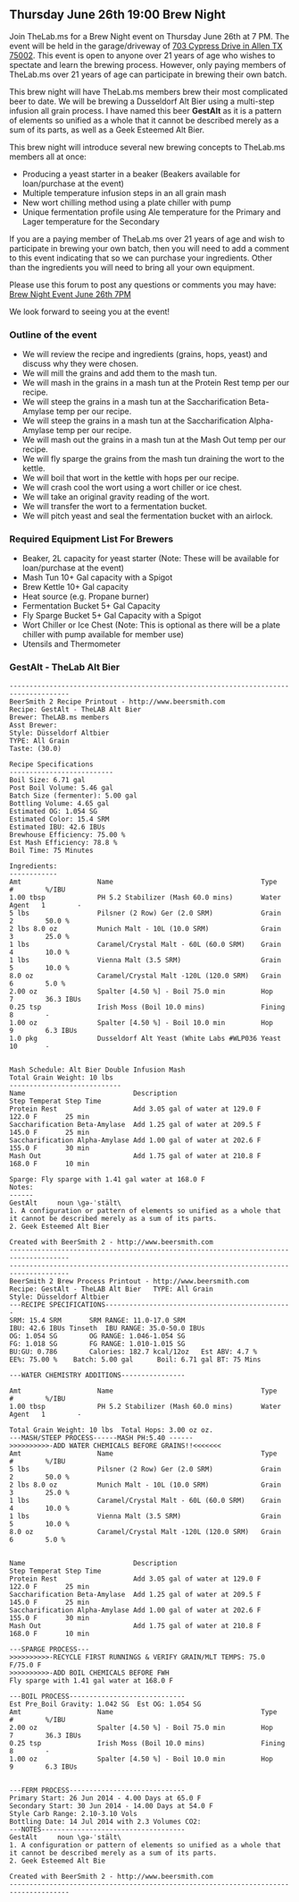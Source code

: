 == Thursday June 26th 19:00 Brew Night ==
Join TheLab.ms for a Brew Night event on Thursday June 26th at 7 PM. The event will be held in the garage/driveway of [https://goo.gl/maps/l7MTr 703 Cypress Drive in Allen TX 75002]. This event is open to anyone over 21 years of age who wishes to spectate and learn the brewing process. However, only paying members of TheLab.ms over 21 years of age can participate in brewing their own batch.


This brew night will have TheLab.ms members brew their most complicated beer to date.  We will be brewing a Dusseldorf Alt Bier using a multi-step infusion all grain process.  I have named this beer '''GestAlt''' as it is a pattern of elements so unified as a whole that it cannot be described merely as a sum of its parts, as well as a Geek Esteemed Alt Bier.


This brew night will introduce several new brewing concepts to TheLab.ms members all at once:
*Producing a yeast starter in a beaker (Beakers available for loan/purchase at the event)
*Multiple temperature infusion steps in an all grain mash
*New wort chilling method using a plate chiller with pump
*Unique fermentation profile using Ale temperature for the Primary and Lager temperature for the Secondary 


If you are a paying member of TheLab.ms over 21 years of age and wish to participate in brewing your own batch, then you will need to add a comment to this event indicating that so we can purchase your ingredients. Other than the ingredients you will need to bring all your own equipment. 


Please use this forum to post any questions or comments you may have: [http://forum.thelab.ms/viewtopic.php?f=11&t=2014 Brew Night Event June 26th 7PM]


We look forward to seeing you at the event!


=== Outline of the event ===
*We will review the recipe and ingredients (grains, hops, yeast) and discuss why they were chosen.
*We will mill the grains and add them to the mash tun.
*We will mash in the grains in a mash tun at the Protein Rest temp per our recipe.
*We will steep the grains in a mash tun at the Saccharification Beta-Amylase temp per our recipe.
*We will steep the grains in a mash tun at the Saccharification Alpha-Amylase temp per our recipe.
*We will mash out the grains in a mash tun at the Mash Out temp per our recipe.
*We will fly sparge the grains from the mash tun draining the wort to the kettle.
*We will boil that wort in the kettle with hops per our recipe.
*We will crash cool the wort using a wort chiller or ice chest.
*We will take an original gravity reading of the wort.
*We will transfer the wort to a fermentation bucket.
*We will pitch yeast and seal the fermentation bucket with an airlock.


=== Required Equipment List For Brewers ===
*Beaker, 2L capacity for yeast starter (Note: These will be available for loan/purchase at the event)
*Mash Tun 10+ Gal capacity with a Spigot
*Brew Kettle 10+ Gal capacity 
*Heat source (e.g. Propane burner) 
*Fermentation Bucket 5+ Gal Capacity
*Fly Sparge Bucket 5+ Gal Capacity with a Spigot 
*Wort Chiller or Ice Chest (Note: This is optional as there will be a plate chiller with pump available for member use) 
*Utensils and Thermometer


=== GestAlt - TheLab Alt Bier ===
<pre>
-------------------------------------------------------------------------------------
BeerSmith 2 Recipe Printout - http://www.beersmith.com
Recipe: GestAlt - TheLAB Alt Bier
Brewer: TheLAB.ms members
Asst Brewer: 
Style: Düsseldorf Altbier
TYPE: All Grain
Taste: (30.0) 

Recipe Specifications
--------------------------
Boil Size: 6.71 gal
Post Boil Volume: 5.46 gal
Batch Size (fermenter): 5.00 gal   
Bottling Volume: 4.65 gal
Estimated OG: 1.054 SG
Estimated Color: 15.4 SRM
Estimated IBU: 42.6 IBUs
Brewhouse Efficiency: 75.00 %
Est Mash Efficiency: 78.8 %
Boil Time: 75 Minutes

Ingredients:
------------
Amt                   Name                                     Type          #        %/IBU         
1.00 tbsp             PH 5.2 Stabilizer (Mash 60.0 mins)       Water Agent   1        -             
5 lbs                 Pilsner (2 Row) Ger (2.0 SRM)            Grain         2        50.0 %        
2 lbs 8.0 oz          Munich Malt - 10L (10.0 SRM)             Grain         3        25.0 %        
1 lbs                 Caramel/Crystal Malt - 60L (60.0 SRM)    Grain         4        10.0 %        
1 lbs                 Vienna Malt (3.5 SRM)                    Grain         5        10.0 %        
8.0 oz                Caramel/Crystal Malt -120L (120.0 SRM)   Grain         6        5.0 %         
2.00 oz               Spalter [4.50 %] - Boil 75.0 min         Hop           7        36.3 IBUs     
0.25 tsp              Irish Moss (Boil 10.0 mins)              Fining        8        -             
1.00 oz               Spalter [4.50 %] - Boil 10.0 min         Hop           9        6.3 IBUs      
1.0 pkg               Dusseldorf Alt Yeast (White Labs #WLP036 Yeast         10       -             


Mash Schedule: Alt Bier Double Infusion Mash
Total Grain Weight: 10 lbs
----------------------------
Name                           Description                             Step Temperat Step Time     
Protein Rest                   Add 3.05 gal of water at 129.0 F        122.0 F       25 min        
Saccharification Beta-Amylase  Add 1.25 gal of water at 209.5 F        145.0 F       25 min        
Saccharification Alpha-Amylase Add 1.00 gal of water at 202.6 F        155.0 F       30 min        
Mash Out                       Add 1.75 gal of water at 210.8 F        168.0 F       10 min        

Sparge: Fly sparge with 1.41 gal water at 168.0 F
Notes:
------
GestAlt     noun \gə-ˈstält\
1. A configuration or pattern of elements so unified as a whole that it cannot be described merely as a sum of its parts.
2. Geek Esteemed Alt Bier

Created with BeerSmith 2 - http://www.beersmith.com
-------------------------------------------------------------------------------------
-------------------------------------------------------------------------------------
BeerSmith 2 Brew Process Printout - http://www.beersmith.com
Recipe: GestAlt - TheLAB Alt Bier	TYPE: All Grain
Style: Düsseldorf Altbier
---RECIPE SPECIFICATIONS-----------------------------------------------
SRM: 15.4 SRM		SRM RANGE: 11.0-17.0 SRM
IBU: 42.6 IBUs Tinseth	IBU RANGE: 35.0-50.0 IBUs
OG: 1.054 SG		OG RANGE: 1.046-1.054 SG
FG: 1.018 SG		FG RANGE: 1.010-1.015 SG
BU:GU: 0.786		Calories: 182.7 kcal/12oz	Est ABV: 4.7 %		
EE%: 75.00 %	Batch: 5.00 gal      Boil: 6.71 gal	BT: 75 Mins

---WATER CHEMISTRY ADDITIONS----------------

Amt                   Name                                     Type          #        %/IBU         
1.00 tbsp             PH 5.2 Stabilizer (Mash 60.0 mins)       Water Agent   1        -             

Total Grain Weight: 10 lbs	Total Hops: 3.00 oz oz.
---MASH/STEEP PROCESS------MASH PH:5.40 ------
>>>>>>>>>>-ADD WATER CHEMICALS BEFORE GRAINS!!<<<<<<<
Amt                   Name                                     Type          #        %/IBU         
5 lbs                 Pilsner (2 Row) Ger (2.0 SRM)            Grain         2        50.0 %        
2 lbs 8.0 oz          Munich Malt - 10L (10.0 SRM)             Grain         3        25.0 %        
1 lbs                 Caramel/Crystal Malt - 60L (60.0 SRM)    Grain         4        10.0 %        
1 lbs                 Vienna Malt (3.5 SRM)                    Grain         5        10.0 %        
8.0 oz                Caramel/Crystal Malt -120L (120.0 SRM)   Grain         6        5.0 %         


Name                           Description                             Step Temperat Step Time     
Protein Rest                   Add 3.05 gal of water at 129.0 F        122.0 F       25 min        
Saccharification Beta-Amylase  Add 1.25 gal of water at 209.5 F        145.0 F       25 min        
Saccharification Alpha-Amylase Add 1.00 gal of water at 202.6 F        155.0 F       30 min        
Mash Out                       Add 1.75 gal of water at 210.8 F        168.0 F       10 min        

---SPARGE PROCESS---
>>>>>>>>>>-RECYCLE FIRST RUNNINGS & VERIFY GRAIN/MLT TEMPS: 75.0 F/75.0 F
>>>>>>>>>>-ADD BOIL CHEMICALS BEFORE FWH
Fly sparge with 1.41 gal water at 168.0 F

---BOIL PROCESS-----------------------------
Est Pre_Boil Gravity: 1.042 SG	Est OG: 1.054 SG
Amt                   Name                                     Type          #        %/IBU         
2.00 oz               Spalter [4.50 %] - Boil 75.0 min         Hop           7        36.3 IBUs     
0.25 tsp              Irish Moss (Boil 10.0 mins)              Fining        8        -             
1.00 oz               Spalter [4.50 %] - Boil 10.0 min         Hop           9        6.3 IBUs      


---FERM PROCESS-----------------------------
Primary Start: 26 Jun 2014 - 4.00 Days at 65.0 F
Secondary Start: 30 Jun 2014 - 14.00 Days at 54.0 F
Style Carb Range: 2.10-3.10 Vols
Bottling Date: 14 Jul 2014 with 2.3 Volumes CO2: 
---NOTES------------------------------------
GestAlt     noun \gə-ˈstält\
1. A configuration or pattern of elements so unified as a whole that it cannot be described merely as a sum of its parts.
2. Geek Esteemed Alt Bie

Created with BeerSmith 2 - http://www.beersmith.com
-------------------------------------------------------------------------------------

</pre>

